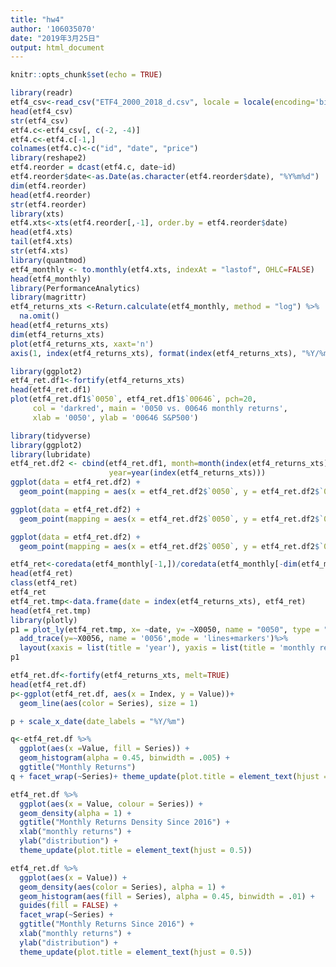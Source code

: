 ```yaml
---
title: "hw4"
author: '106035070'
date: "2019年3月25日"
output: html_document
---
```


```r
knitr::opts_chunk$set(echo = TRUE)
```

```r
library(readr)
etf4_csv<-read_csv("ETF4_2000_2018_d.csv", locale = locale(encoding='big5'))
head(etf4_csv)
str(etf4_csv)
etf4.c<-etf4_csv[, c(-2, -4)]
etf4.c<-etf4.c[-1,]
colnames(etf4.c)<-c("id", "date", "price")
library(reshape2)
etf4.reorder = dcast(etf4.c, date~id)
etf4.reorder$date<-as.Date(as.character(etf4.reorder$date), "%Y%m%d") 
dim(etf4.reorder)
head(etf4.reorder)
str(etf4.reorder)
library(xts)
etf4.xts<-xts(etf4.reorder[,-1], order.by = etf4.reorder$date)
head(etf4.xts)
tail(etf4.xts)
str(etf4.xts)
library(quantmod)
etf4_monthly <- to.monthly(etf4.xts, indexAt = "lastof", OHLC=FALSE)
head(etf4_monthly)
library(PerformanceAnalytics)
library(magrittr)
etf4_returns_xts <-Return.calculate(etf4_monthly, method = "log") %>%
  na.omit()
head(etf4_returns_xts)
dim(etf4_returns_xts)
plot(etf4_returns_xts, xaxt='n')
axis(1, index(etf4_returns_xts), format(index(etf4_returns_xts), "%Y/%m"))
```

```r
library(ggplot2)
etf4_ret.df1<-fortify(etf4_returns_xts)
head(etf4_ret.df1)
plot(etf4_ret.df1$`0050`, etf4_ret.df1$`00646`, pch=20,
     col = 'darkred', main = '0050 vs. 00646 monthly returns',
     xlab = '0050', ylab = '00646 S&P500')
```

```r
library(tidyverse)
library(ggplot2)
library(lubridate)
etf4_ret.df2 <- cbind(etf4_ret.df1, month=month(index(etf4_returns_xts)), 
                      year=year(index(etf4_returns_xts)))
ggplot(data = etf4_ret.df2) +
  geom_point(mapping = aes(x = etf4_ret.df2$`0050`, y = etf4_ret.df2$`0056`, color = month))
```

```r
ggplot(data = etf4_ret.df2) +
  geom_point(mapping = aes(x = etf4_ret.df2$`0050`, y = etf4_ret.df2$`0056`, size = month))
```

```r
ggplot(data = etf4_ret.df2) +
  geom_point(mapping = aes(x = etf4_ret.df2$`0050`, y = etf4_ret.df2$`0056`, alpha = month))
```

```r
etf4_ret<-coredata(etf4_monthly[-1,])/coredata(etf4_monthly[-dim(etf4_monthly)[1],])-1
head(etf4_ret)
class(etf4_ret)
etf4_ret
etf4_ret.tmp<-data.frame(date = index(etf4_returns_xts), etf4_ret)
head(etf4_ret.tmp)
library(plotly)
p1 = plot_ly(etf4_ret.tmp, x= ~date, y= ~X0050, name = "0050", type = "scatter", mode = "lines") %>%
  add_trace(y=~X0056, name = '0056',mode = 'lines+markers')%>%
  layout(xaxis = list(title = 'year'), yaxis = list(title = 'monthly returns'))
p1
```

```r
etf4_ret.df<-fortify(etf4_returns_xts, melt=TRUE)
head(etf4_ret.df)
p<-ggplot(etf4_ret.df, aes(x = Index, y = Value))+
  geom_line(aes(color = Series), size = 1)

p + scale_x_date(date_labels = "%Y/%m")
```

```r
q<-etf4_ret.df %>%
  ggplot(aes(x =Value, fill = Series)) +
  geom_histogram(alpha = 0.45, binwidth = .005) +
  ggtitle("Monthly Returns")
q + facet_wrap(~Series)+ theme_update(plot.title = element_text(hjust = 0.5))
```

```r
etf4_ret.df %>%
  ggplot(aes(x = Value, colour = Series)) +
  geom_density(alpha = 1) +
  ggtitle("Monthly Returns Density Since 2016") +
  xlab("monthly returns") +
  ylab("distribution") +
  theme_update(plot.title = element_text(hjust = 0.5))
```

```r
etf4_ret.df %>%
  ggplot(aes(x = Value)) +
  geom_density(aes(color = Series), alpha = 1) +
  geom_histogram(aes(fill = Series), alpha = 0.45, binwidth = .01) +
  guides(fill = FALSE) +
  facet_wrap(~Series) +
  ggtitle("Monthly Returns Since 2016") +
  xlab("monthly returns") +
  ylab("distribution") +
  theme_update(plot.title = element_text(hjust = 0.5))
```

